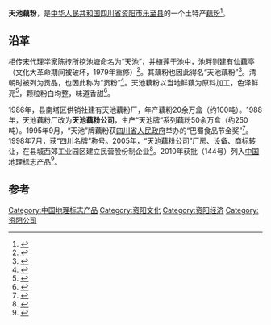 '''天池藕粉'''，是[[中华人民共和国|中华人民共和国]][[四川省|四川省]][[资阳市|资阳市]][[乐至县|乐至县]]的一个土特产[[藕粉|藕粉]]<ref>{{Cite book|title=辞海 修订稿 地理分册 中国地理|last=《辞海》编辑委员会编|first=|publisher=上海：[[上海人民出版社|上海人民出版社]]|year=1977.04|isbn=|location=|pages=267}}</ref>。

== 沿革 ==
相传宋代理学家[[陈抟|陈抟]]所挖池塘命名为“天池”，并植莲于池中，池畔则建有仙藕亭（文化大革命期间被破坏，1979年重修）<ref>{{Cite book|title=四川省乐至县地名录|last=|first=|publisher=四川省乐至县地名领导小组编|year=1982.02|isbn=|location=|pages=266}}</ref>。其藕粉也因此得名“天池藕粉”<ref>{{Cite book|title=乐至文史资料选辑 第15辑|last=|first=|publisher=中国人民政治协商会议四川省乐至县委员文史工作委员会|year=|isbn=|location=|pages=46-47}}</ref>。清朝时被列为贡品，也因此称为“贡粉”<ref>{{Cite book|title=中国名特产风味大全 下|last=本书编委会编|first=|publisher=北京：[[中国环境科学出版社|中国环境科学出版社]]|year=1999.09|isbn=7-80135-876-7|location=|pages=1351}}</ref>。天池藕粉以当地鲜藕为原料加工，色泽鲜亮<ref>{{Cite book|title=天府土特产|last=黄世礼等著|first=|publisher=重庆：[[重庆出版社|重庆出版社]]|year=1986.08|isbn=|location=|pages=166-167}}</ref>，颗粒粉白均整，味道香甜<ref>{{Cite book|title=中国名食百科|last=[[杜福祥|杜福祥]]，谢帼明主编|first=|publisher=[[太原|太原]]：[[山西人民出版社|山西人民出版社]]|year=1988.06|isbn=7-203-00009-5|location=|pages=1355}}</ref>。

1986年，县南塔区供销社建有天池藕粉厂，年产藕粉20余万盒（约100吨）。1988年，天池藕粉厂改为'''天池藕粉公司'''，生产“天池牌”系列藕粉50余万盒（约250吨）。1995年9月，“天池”牌藕粉获[[四川省人民政府|四川省人民政府]]举办的“巴蜀食品节金奖”<ref>{{Cite book|title=四川广记 第1卷|last=朱飞编著|first=|publisher=[[四川出版集团|四川出版集团]]，[[天地出版社|天地出版社]]|year=2008.01|isbn=978-7-80726-688-4|location=成都|pages=83}}</ref>。1998年7月，获“四川名牌”称号。2005年，“天池藕粉公司”厂房、设备、商标转让，在县城西郊工业园区建立民营股份制企业<ref>{{Cite book|title=乐至县志 1986-2005|last=《乐至县志》编纂委员会编|first=|publisher=北京：[[方志出版社|方志出版社]]|year=2011.01|isbn=978-7-5144-0342-8|location=|pages=212-213}}</ref>。2010年获批（144号）列入[[中国地理标志产品|中国地理标志产品]]<ref>{{Cite book|title=中国农产品地理标志法律保护研究|last=赵小平著|first=|publisher=太原：山西人民出版社|year=2012.09|isbn=978-7-203-07890-6|location=|pages=169}}</ref>。

==参考==
{{reflist}}

[[Category:中国地理标志产品|Category:中国地理标志产品]]
[[Category:资阳文化|Category:资阳文化]]
[[Category:资阳经济|Category:资阳经济]]
[[Category:资阳公司|Category:资阳公司]]
{{food-stub}}